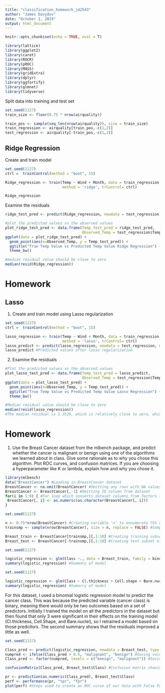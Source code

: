 ---
title: "classification_homework_jd2543"
author: "James Davydov"
date: "October 1, 2019"
output: html_document
---

```{r setup, include=FALSE}
knitr::opts_chunk$set(echo = TRUE, eval = T)
```

```{r, include=FALSE}
library(lattice)
library(ggplot2)
library(caret)
library(ROCR)
library(pROC)
library(MASS)
library(gridExtra)
library(dplyr)
library(ggfortify)
library(glmnet)
library(tidyverse)
```

Split data into training and test set
```{r}
set.seed(1127)
train_size <- floor(0.75 * nrow(airquality))

train_pos <- sample(seq_len(nrow(airquality)), size = train_size)
train_regression <- airquality[train_pos,-c(1,2)]
test_regression <- airquality[-train_pos,-c(1,2)]
```

## Ridge Regression

Create and train model 
```{r}
set.seed(1127)
ctrl =  trainControl(method = "boot", 15)

Ridge_regression <- train(Temp ~ Wind + Month, data = train_regression,
                          method = 'ridge', trControl= ctrl) 
```

```{r}
Ridge_regression 
```

Examine the residuals 
```{r}
ridge_test_pred <- predict(Ridge_regression, newdata = test_regression)

#plot the predicted values vs the observed values
plot_ridge_test_pred <- data.frame(Temp_test_pred = ridge_test_pred, 
                                   Observed_Temp = test_regression$Temp)
ggplot(data = plot_ridge_test_pred) +
  geom_point(aes(x=Observed_Temp, y = Temp_test_pred)) + 
  ggtitle("True Temp Value vs Predicted Temp Value Ridge Regression") +
  theme_bw()

#median residual value should be close to zero
median(resid(Ridge_regression))
```

# Homework

## Lasso
1. Create and train model using Lasso regularization
```{r}
set.seed(1127)
ctrl =  trainControl(method = "boot", 15)

lasso_regression <- train(Temp ~ Wind + Month, data = train_regression,
                          method = 'lasso', trControl= ctrl) 
lasso_predict <- predict(lasso_regression, newdata = test_regression, method = "lasso")
lasso_predict #Predicted values after lasso regularization
```

2. Examine the residuals 
```{r}
#Plot the predicted values vs the observed values
plot_lasso_test_pred <- data.frame(Temp_test_pred = lasso_predict, 
                                   Observed_Temp = test_regression$Temp)
ggplot(data = plot_lasso_test_pred) +
  geom_point(aes(x=Observed_Temp, y = Temp_test_pred)) + 
  ggtitle("True Temp Value vs Predicted Temp Value Lasso Regression") +
  theme_bw()

#Median residual value should be close to zero
median(resid(lasso_regression))
#The median residual is 1.3529, which is relatively close to zero, which is good.
```


# Homework

1. Use the Breast Cancer dataset from the mlbench package, and predict whether the cancer is malignant or benign using one of the algorithms we learned about in class. Give some rationale as to why you chose this algorithm. Plot ROC curves, and confusion matrices. If you are choosing a hyperparameter like K or lambda, explain how and why you chose it. 

```{r}
library(mlbench)
data("BreastCancer") #Loading in BreastCancer dataset
BreastCancer <- na.omit(BreastCancer) #Omitting any rows with NA values in dataset
BreastCancer <- BreastCancer[,-1] #Omitting ID column from dataset
for(i in 1:9) { #For loop which converts dataset columns from factors to numeric
 BreastCancer[, i] <- as.numeric(as.character(BreastCancer[, i]))
}
```

```{r}
set.seed(1127)

n <- 0.75*nrow(BreastCancer) #Creating variable 'n' to ennumerate 75% of dataset rows
trainsmp <- sample(nrow(BreastCancer), size = n, replace = FALSE) #Sampling random rows and saving as variable

Breast_train <- BreastCancer[trainsmp,][,1:10] #Creating training subset of data
Breast_test <- BreastCancer[-trainsmp,][,1:10] #Creating test subset of data
```

```{r}
set.seed(1127)

logistic_regression <- glm(Class ~., data = Breast_train, family = binomial) #Creating binomial logistic regression model predicting class on the rest of the dataset variables
summary(logistic_regression) #Summary of model
```

```{r}
set.seed(1127)

logistic_regression <- glm(Class ~ Cl.thickness + Cell.shape + Bare.nuclei, data = Breast_train, family = binomial) #Adjusted model based on significant predictors
summary(logistic_regression) #Sumarry of model
```

For this dataset, I used a binomial logistic regression model to predict the cancer class. This was because the predicted variable (cancer class) is binary, meaning there would only be two outcomes based on a set of predictors. Initially I trained the model on all the predictors in the dataset but then found that only 3 were significant in their effects on the training model (Cl.thickness, Cell.Shape, and Bare.nuclei), so I retrained a model based on those predcitors. The second summary shows that the residuals improved a little as well.

```{r}
set.seed(1127)

Class_pred <- predict(logistic_regression, newdata = Breast_test, type = "response") #Predicting Class using the model on the test dataset. Type = 'response' creates predictions based on probability of prediction being 'T' or 'F' 
numpred <- ifelse(Class_pred > 0.5, "malignant", "benign") #Saving values of predictions based on over or under .5 (50%) probability
Class_pred <- factor(numpred, levels = c("benign", "malignant")) #Saving variable as a factor with 'benign' or 'malignant' levels.

confusionMatrix(Class_pred, Breast_test$Class) #Confusion matrix showing a 97% accuracy rate of training model
```

```{r}
pr <- prediction(as.numeric(Class_pred), Breast_test$Class)
perf <- performance(pr, "tpr", "fpr")
plot(perf) #Steps used to create an ROC curve of our data with False Positive rate vs. True Positive Rate on the axis. 
```

